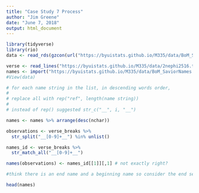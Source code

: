 ```yaml
---
title: "Case Study 7 Process"
author: "Jim Greene"
date: "June 7, 2018"
output: html_document
---
```


```r
library(tidyverse)
library(rio)
data <- read_rds(gzcon(url("https://byuistats.github.io/M335/data/BoM_SaviorNames.rds")))

verse <- read_lines("https://byuistats.github.io/M335/data/2nephi2516.txt")
names <- import("https://byuistats.github.io/M335/data/BoM_SaviorNames.rds")
#View(data)
```

```r
# for each name string in the list, in descending words order, 
# 
# replace all with rep("ref", length(name string))
# 
# instead of rep() suggested str_c("__", i, "__")

names <- names %>% arrange(desc(nchar))

observations <- verse_breaks %>% 
  str_split("__[0-9]+__") %in% unlist()

names_id <- verse_breaks %>% 
  str_match_all("__[0-9]+__")

names(observations) <- names_id[[1]][,1] # not exactly right?

#think there is an end name and a beginning name so consider the end segments. There will be one less split than segment.
```





```r
head(names)
```
